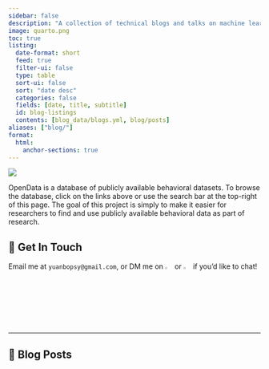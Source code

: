 ```yaml
---
sidebar: false
description: "A collection of technical blogs and talks on machine learning and data science."
image: quarto.png
toc: true
listing:
  date-format: short
  feed: true
  filter-ui: false
  type: table
  sort-ui: false
  sort: "date desc"
  categories: false
  fields: [date, title, subtitle]
  id: blog-listings
  contents: [blog_data/blogs.yml, blog/posts]
aliases: ["blog/"]
format:
  html:
    anchor-sections: true
---
```


::: {layout="[21,79]" .profile-header}

![](open_data_logo.png){.profile-pic}

OpenData is a database of publicly available behavioral datasets. To browse the database, click on the links above or use the search bar at the top-right of this page. The goal of this project is simply to make it easier for researchers to find and use publicly available behavioral data as part of research.

:::


## 💼 Get In Touch

Email me at `yuanbopsy@gmail.com`, or DM me on [![](icon-linkedin.png){width="3%"}](https://www.linkedin.com/in/hamelhusain/) or [![](icons-twitter.png){width="3%"}](https://twitter.com/HamelHusain) if you'd like to chat!

---

## 📮 Blog Posts


::: {#blog-listings}
:::
